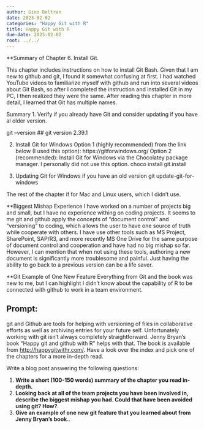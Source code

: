 ```yaml
---
author: Gino Beltran
date: 2023-02-02
categories: "Happy Git with R"
title: Happy Git with R
due-date: 2023-02-02
root: ../../
---
```


**Summary of Chapter 6.  Install Git.

This chapter includes instructions on how to install Git Bash.  Given that I am new to github and git, I found it somewhat confusing at first.  I had watched YouTube videos to familiarize myself with github and run into several videos about Git Bash, so after I completed the instruction and installed Git in my PC, I then realized they were the same. After reading this chapter in more detail, I learned that Git has multiple names. 

Summary
1.	Verify if you already have Git and consider updating if you have al older version.

git --version
## git version 2.39.1

2. Install Git for Windows
Option 1 (highly recommended) from the link below (I used this option):
https://gitforwindows.org/
Option 2 (recommended): Install Git for Windows via the Chocolatey package manager. I personally did not use this option.
choco install git.install

3.	Updating Git for Windows if you have an old version
git update-git-for-windows

The rest of the chapter if for Mac and Linux users, which I didn’t use.

**Biggest Mishap Experience
I have worked on a number of projects big and small, but I have no experience withing on coding projects.  It seems to me git and github apply the concepts of “document control” and “versioning” to coding, which allows the user to have one source of truth while cooperate with others.  I have use other tools such as MS Project, SharePoint, SAP/R3, and more recently MS One Drive for the same purpose of document control and cooperation and have had no big mishap so far.  However, I can mention that when not using these tools, authoring a new document is significantly more troublesome and painful.  Just having the ability to go back to a previous version can be a life saver. 

**Git Example of One New Feature
Everything from Git and the book was new to me, but I can highlight I didn’t know about the capability of R to be connected with github to work in a team environment. 


## Prompt:

git and Github are tools for helping with versioning of files in collaborative efforts as well as archiving entries for your future self. 
Unfortunately working with git isn't always completely straightforward. 
Jenny Bryan's book "Happy git and github with R" helps with that. The book is available from [http://happygitwithr.com/](http://happygitwithr.com/). Have a look over the index and pick one of the chapters for a more in-depth read.


Write a blog post answering the following questions: 

1. **Write a short (100-150 words) summary of the chapter you read in-depth.**
2. **Looking back at all of the team projects you have been involved in, describe the biggest mishap you had. Could that have been avoided using git? How?**. 
3. **Give an example of one new git feature that you learned about from Jenny Bryan's book.**.
